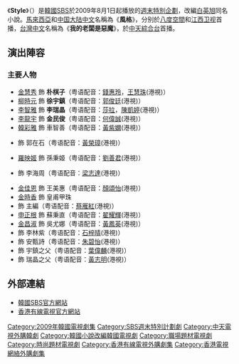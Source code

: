 {{Infobox Television
| original_name  = {{lang|ko|스타일}}
| image          = [[File:Style_sbs.jpg|250px]]
| caption        = 
| genre          = 
| format         = 
| creator        = 
| based_on       = [[白英旭|白英旭]]小說《Style》
| developer      = 
| writer         = [[文智英|文智英]]、[[具智媛|具智媛]]
| director       = [[吳鍾錄|吳鍾錄]]
| creative_director = 
| presenter         = 
| starring       = [[金慧秀|金慧秀]]、[[柳時元|柳時元]]、[[李智雅|李智雅]]、<br>[[李龍宇|李龍宇]]
| slogan         =  
| theme_music_composer = 
| opentheme            = 
| endtheme             = 
| composer             = 
| country        = {{KOR}}
| language       = [[韓語|韓語]]
| num_seasons    = <!-- or num_series -->
| num_episodes   = 16
| list_episodes  = 
| location       = 
| runtime        = 
| company        = 知談株式會社 (Jidam Inc.)
| distributor    = 
| channel        = [[SBS_(韓國)|SBS]]
| picture_format = 
| audio_format   = 
| first_run      = {{KOR}}
| first_aired    = {{start date|2009|8|1}}
| last_aired     = {{end date|2009|9|20}}
| preceded_by    = 
| followed_by    = 
| related        =
| website        = http://tv.sbs.co.kr/style/
| production_website = 
| 中國大陸名稱     = 风格
| 台灣名稱        = 我的老闆是惡魔
| 港澳名稱        = 潮拜惡魔（香港有線電視）<br/>Style（香港電視網絡）
| 新加坡名稱       = 風格 Style
| 馬來西亞名稱     = 風格 Style
}}

《'''Style'''》（{{lang-ko|'''스타일'''}}）是[[韓國|韓國]][[SBS_(韓國)|SBS]]於2009年8月1日起播放的[[SBS週末特別計劃劇|週末特別企劃]]，改編[[白英旭|白英旭]]同名小說。[[馬來西亞|馬來西亞]]和[[中国大陆|中国大陆]][[中文|中文]]名稱為《'''風格'''》，分别於[[八度空間_(電視台)|八度空間]]和[[江西卫视|江西卫视]]首播，[[台灣|台灣]][[中文|中文]]名稱為《'''我的老闆是惡魔'''》，於[[中天綜合台|中天綜合台]]首播。

== 演出陣容 ==
=== 主要人物 ===
*[[金慧秀|金慧秀]] 飾 '''朴棋子'''（粤语配音：[[錢惠玲|錢惠玲]]，[[王慧珠|王慧珠]](港視)）
*[[柳時元|柳時元]] 飾 '''徐宇鎮'''（粤语配音：[[郭俊廷|郭俊廷]](港視)）
*[[李智雅|李智雅]] 飾 '''李瑞晶'''（粤语配音：[[莎拉|莎拉]]，[[陳凱婷|陳凱婷]](港視)）
*[[李龍宇|李龍宇]] 飾 '''金民俊'''（粤语配音：[[何偉誠|何偉誠]](港視)）
*[[韓彩雅|韓彩雅]] 飾 車智善（粤语配音：[[黃紫嫻|黃紫嫻]](港視)）
*{{link-ko|韓承勳|한승훈}} 飾 郭在石（粤语配音：[[黃榮璋|黃榮璋]](港視)）
*[[羅映姬|羅映姬]] 飾 孫秉姬（粤语配音：[[劉善君|劉善君]](港視)）
*{{link-ko|朴智一|박지일 (배우)}} 飾 李海周（粤语配音：[[梁志達|梁志達]](港視)）
* [[金佳恩|金佳恩]] 飾 王美惠（粤语配音：[[顏頌怡|顏頌怡]](港視)）
* [[金時香|金時香]] 飾 皇甫甲珠
* 飾 主編（粤语配音：[[蔡雁紅|蔡雁紅]](港視)）
* [[申正根|申正根]] 飾 蘇秉直（粤语配音：[[翟耀輝|翟耀輝]](港視)）
* [[金昌淑|金昌淑]] 飾 吳尤娜（粤语配音：[[黃鳳英|黃鳳英]](港視)）
* 飾 李林紫（粤语配音：[[石梓晴|石梓晴]](港視)）
* 飾 安甄詩（粤语配音：[[朱碧怡|朱碧怡]](港視)）
* 飾 宇鎮之父（粤语配音：[[葉偉麟|葉偉麟]](港視)）
* 飾 瑞晶之父（粤语配音：[[黃志明|黃志明]](港視)）

== 外部連結 ==
*[http://tv.sbs.co.kr/style/ 韓國SBS官方網站]{{Wayback|url=http://tv.sbs.co.kr/style/ |date=20091119070056 }} {{ko}}
*[http://ent.i-cable.com/cen/catv/style.php 香港有線電視官方網站]{{Wayback|url=http://ent.i-cable.com/cen/catv/style.php |date=20150416075549 }} {{zh-hk}}

{{電視節目的變遷
|電視台= {{flagicon|KOR}} 韓國 [[SBS_(韓國)|SBS]] 
|播放檔次= [[SBS週末特別計劃劇|週末特別企劃]]
|節目名稱= Style<br />（2009年8月1日-2009年9月20日）
|上一節目= [[燦爛的遺產|燦爛的遺產]]<br />（2009年4月25日-2009年7月26日）
|下一節目= [[你笑了|你笑了]]<br />（2009年9月26日-2010年3月7日）
}}
{{電視節目的變遷
|電視台= {{flagicon|HK}} 香港 [[有線娛樂台|有線娛樂台]]
|播放檔次= 星期一至五 23:00 - 00:00
|節目名稱= 潮拜惡魔<br />（2009年11月12日 - 2009年12月11日）
|上一節目= [[City_Hall|市政辛女皇]]<br />（2009年10月5日 - 2009年11月11日）
|下一節目= [[浪漫滿屋|浪漫滿屋]]<br />（2009年12月14日 - 2010年1月8日）
}}
{{電視節目的變遷
|電視台= {{flagicon|CHN}}　中國 [[華娛衛視|華娛衛視]]
|播放檔次= 星期一至五 19:30-21:30 
|節目名稱= Style<br />（2010.06.16-2010.07.01）
|上一節目= [[海派甜心|海派甜心]]<br>（2010.06.01-2010.06.16）
|下一節目= [[天使的诱惑|天使的诱惑]]<br>（2010.07.02-2010.07.28）
}}
{{電視節目的變遷
|電視台= {{flagicon|Malaysia}}馬來西亞 [[八度空间_(电视台)|八度空間]]
|播放檔次= 星期一至五 晚上 20:30-21:30 时段
|節目名稱=風格 Style<br />（2010.10.15 - 2010.11.15）
|上一節目=[[西遊記_(2010年電視劇)|西游记]]<br />（2010.08.09 - 2010.10.14）
|下一節目=[[Oh!_My_Lady_愛你喲|哦！我的爱人]]<br />（2010.11.16 - 2010.12.16）
}}

{{電視節目的變遷
|電視台= {{flagicon|TWN}} 台灣 [[中天綜合台|中天綜合台]]
|播放檔次= 星期一至五20:00 - 21:00
|節目名稱= 我的老闆是惡魔<br />（2010年10月21日-2010年11月23日）
|上一節目= [[富翁的誕生|富翁的誕生]]<br />（2010年9月7日-2010年10月20日）
|下一節目= [[熱血生意人|熱血男兒]]<br />（2010年11月24日-2011年1月4日）
}}
{{電視節目的變遷
|電視台= {{flagicon|CHN}} 中国 [[江西卫视|江西卫视]]
|播放檔次= 星期一至五20:00 - 21:00
|節目名稱= 風格<br />（2014年11月29日-）
|上一節目= [[Miss_Ripley|再见美丽小姐]]<br />（待查）
|下一節目= 未知
}}
{{電視節目的變遷
|電視台= {{flagicon|HKG}} [[香港電視網絡|香港電視網絡]]
|播放檔次=  星期一至五 22:00－23:10、<br/>星期六 21:45－23:00、星期日 22:15－23:30 節目<br/>4月18日 21:30－23:00<br/>4月19日 22:00－23:10
|節目名稱= -{Style}-<br/>（2015年4月9日－4月24日）
|上一節目= [[我的星座男友|我的星座男友]]<br/>（2015年3月24日－4月8日）
|下一節目= [[AA制生活|AA制生活]]<br/>（2015年4月25日－6月1日）
}}

{{知談株式會社 (Jidam Inc.)}}
{{SBS週末特別計劃劇}}
{{2010年台灣播出之韓劇}}
[[Category:2009年韓國電視劇集|Category:2009年韓國電視劇集]]
[[Category:SBS週末特別計劃劇|Category:SBS週末特別計劃劇]]
[[Category:中天電視外購韓劇|Category:中天電視外購韓劇]]
[[Category:韓國小說改編韓國電視劇|Category:韓國小說改編韓國電視劇]]
[[Category:職場題材電視劇|Category:職場題材電視劇]]
[[Category:時尚題材電視劇|Category:時尚題材電視劇]]
[[Category:香港有線電視外購劇集|Category:香港有線電視外購劇集]]
[[Category:香港電視網絡外購劇集|Category:香港電視網絡外購劇集]]